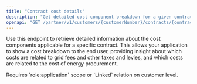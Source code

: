 ```yaml
---
title: "Contract cost details"
description: "Get detailed cost component breakdown for a given contract"
openapi: "GET /partner/v1/customers/{customerNumber}/contracts/{contractNumber}/costs"
---
```


Use this endpoint to retrieve detailed information about the cost components applicable for a specific contract.
This allows your application to show a cost breakdown to the end user, providing insight about which costs are related to grid fees and other taxes and levies, and which costs are related to the cost of energy procurement. 

<Note>
  Requires `role:application` scope or `Linked` relation on customer level.
</Note>